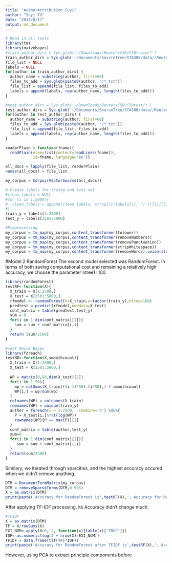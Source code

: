 ```yaml
---
title: "AuthorAttribution_Suyi"
author: "Suyi TU"
date: "2017/8/17"
output: md_document
---
```


```r
# Read in all texts
library(tm)
library(naivebayes)
#train_author_dirs = Sys.glob('~/Downloads/ReutersC50/C50train/*')
train_author_dirs = Sys.glob('~/Documents/SourceTree/STA380/data//ReutersC50/C50train/*')
file_list = NULL
labels = NULL
for(author in train_author_dirs) {
  author_name = substring(author, first=69)
  files_to_add = Sys.glob(paste0(author, '/*.txt'))
  file_list = append(file_list, files_to_add)
  labels = append(labels, rep(author_name, length(files_to_add)))
}

#test_author_dirs = Sys.glob('~/Downloads/ReutersC50/C50test/*')
test_author_dirs = Sys.glob('~/Documents/SourceTree/STA380/data//ReutersC50/C50test/*')
for(author in test_author_dirs) {
  author_name = substring(author, first=68)
  files_to_add = Sys.glob(paste0(author, '/*.txt'))
  file_list = append(file_list, files_to_add)
  labels = append(labels, rep(author_name, length(files_to_add)))
}

readerPlain = function(fname){
  readPlain(elem=list(content=readLines(fname)), 
            id=fname, language='en')}

all_docs = lapply(file_list, readerPlain)
names(all_docs) = file_list

my_corpus = Corpus(VectorSource(all_docs))

# Create labels for traing and test set
#clean_labels = NULL
#for (i in 1:5000){
#  clean_labels = append(clean_labels, strsplit(labels[i], '/')[[1]][3])
#}
train_y = labels[1:2500]
test_y = labels[2501:5000]
```

```r
#Preprocessing
my_corpus = tm_map(my_corpus,content_transformer(tolower))
my_corpus = tm_map(my_corpus,content_transformer(removeNumbers))
my_corpus = tm_map(my_corpus,content_transformer(removePunctuation))
my_corpus = tm_map(my_corpus,content_transformer(stripWhitespace))
my_corpus = tm_map(my_corpus,content_transformer(removeWords),union(stopwords('en'),stopwords('SMART')))
```

#Model 2 RandomForest
The second model selected was RandomForest. In terms of both saving computational cost and remaining a relatively high accuracy, we choose the parameter ntree1=100

```r
library(randomForest)
testRF<-function(X){
  X_train = X[1:2500,]
  X_test = X[2501:5000,]
  rfmodel <- randomForest(x=X_train,y=factor(train_y),ntree=100)
  predtest = predict(rfmodel,newdata=X_test)
  conf_matrix = table(predtest,test_y)
  sum = 0
  for(i in 1:dim(conf_matrix)[1]){
    sum = sum + conf_matrix[i,i]
  }
  return (sum/2500)
}
```

```r
#Test Naive Bayes
library(foreach)
testNB<-function(X,smoothcount){
  X_train = X[1:2500,]
  X_test = X[2501:5000,]
  
  WP = matrix(0,50,dim(X_test)[2])
  for(i in 1:50){
    wp = colSums(X_train[((i-1)*50):(i*50),] + smoothcount)
    WP[i,] = wp/sum(wp)
  }
  colnames(WP) = colnames(X_train)
  rownames(WP) = unique(train_y)
  author = foreach(i = 1:2500, .combine='c') %do%{
    P = X_test[i,]%*%t(log(WP))
    rownames(WP)[P == max(P)][1]
  }
  conf_matrix = table(author,test_y)
  sum=0
  for(i in 1:dim(conf_matrix)[1]){
     sum = sum + conf_matrix[i,i]
  }
  return(sum/2500)
}
```

Similary, we iterated through sparcities, and the highest accuracy occured when we didn't remove anything.

```r
DTM = DocumentTermMatrix(my_corpus)
DTM = removeSparseTerms(DTM,0.995)
X = as.matrix(DTM)
print(paste('Accuracy for RandomForest is',testRF(X),'; Accuracy for NaiveBayes is',testNB(X,smoothcount=1/50),sep=' '))
```

After applying TF-IDF processing, its Accuracy didn't change much.

```r
#TFIDF
X = as.matrix(DTM)
TF = X/rowSums(X)
EXI_NUM<-apply(X>0, 2, function(x){table(x)['TRUE']})
IDF<-as.numeric(log(1 + nrow(X)/EXI_NUM))
TFIDF = data.frame(t(t(TF)*IDF))
print(paste('Accuracy for RandomForest after TFIDF is',testRF(X),'; Accuracy for NaiveBayes after TFIDF is',testNB(X,smoothcount=1/50),sep=' '))
```

However, using PCA to extract principle components before 
